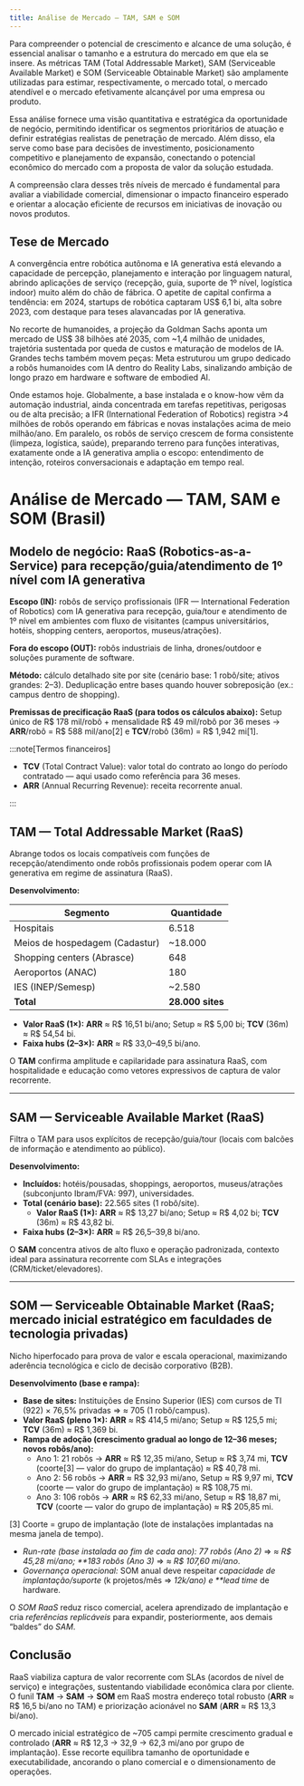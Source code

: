 ```yaml
---
title: Análise de Mercado – TAM, SAM e SOM
---
```


Para compreender o potencial de crescimento e alcance de uma solução, é essencial analisar o tamanho e a estrutura do mercado em que ela se insere. As métricas TAM (Total Addressable Market), SAM (Serviceable Available Market) e SOM (Serviceable Obtainable Market) são amplamente utilizadas para estimar, respectivamente, o mercado total, o mercado atendível e o mercado efetivamente alcançável por uma empresa ou produto.

Essa análise fornece uma visão quantitativa e estratégica da oportunidade de negócio, permitindo identificar os segmentos prioritários de atuação e definir estratégias realistas de penetração de mercado. Além disso, ela serve como base para decisões de investimento, posicionamento competitivo e planejamento de expansão, conectando o potencial econômico do mercado com a proposta de valor da solução estudada.

A compreensão clara desses três níveis de mercado é fundamental para avaliar a viabilidade comercial, dimensionar o impacto financeiro esperado e orientar a alocação eficiente de recursos em iniciativas de inovação ou novos produtos.

## Tese de Mercado

A convergência entre robótica autônoma e IA generativa está elevando a capacidade de percepção, planejamento e interação por linguagem natural, abrindo aplicações de serviço (recepção, guia, suporte de 1º nível, logística indoor) muito além do chão de fábrica. O apetite de capital confirma a tendência: em 2024, startups de robótica captaram US$ 6,1 bi, alta sobre 2023, com destaque para teses alavancadas por IA generativa.

No recorte de humanoides, a projeção da Goldman Sachs aponta um mercado de US$ 38 bilhões até 2035, com ~1,4 milhão de unidades, trajetória sustentada por queda de custos e maturação de modelos de IA. Grandes techs também movem peças: Meta estruturou um grupo dedicado a robôs humanoides com IA dentro do Reality Labs, sinalizando ambição de longo prazo em hardware e software de embodied AI.

Onde estamos hoje. Globalmente, a base instalada e o know-how vêm da automação industrial, ainda concentrada em tarefas repetitivas, perigosas ou de alta precisão; a IFR (International Federation of Robotics) registra >4 milhões de robôs operando em fábricas e novas instalações acima de meio milhão/ano. Em paralelo, os robôs de serviço crescem de forma consistente (limpeza, logística, saúde), preparando terreno para funções interativas, exatamente onde a IA generativa amplia o escopo: entendimento de intenção, roteiros conversacionais e adaptação em tempo real.

# Análise de Mercado — TAM, SAM e SOM (Brasil)

## Modelo de negócio: RaaS (Robotics-as-a-Service) para recepção/guia/atendimento de 1º nível com IA generativa

**Escopo (IN):** robôs de serviço profissionais (IFR — International Federation of Robotics) com IA generativa para recepção, guia/tour e atendimento de 1º nível em ambientes com fluxo de visitantes (campus universitários, hotéis, shopping centers, aeroportos, museus/atrações).

**Fora do escopo (OUT):** robôs industriais de linha, drones/outdoor e soluções puramente de software.

**Método:** cálculo detalhado site por site (cenário base: 1 robô/site; ativos grandes: 2–3). Deduplicação entre bases quando houver sobreposição (ex.: campus dentro de shopping).

**Premissas de precificação RaaS (para todos os cálculos abaixo):** Setup único de R$ 178 mil/robô + mensalidade R$ 49 mil/robô por 36 meses → **ARR**/robô = R$ 588 mil/ano[2] e **TCV**/robô (36m) = R$ 1,942 mi[1].

:::note[Termos financeiros]

- **TCV** (Total Contract Value): valor total do contrato ao longo do período contratado — aqui usado como referência para 36 meses.
- **ARR** (Annual Recurring Revenue): receita recorrente anual.

:::  

## TAM — Total Addressable Market (RaaS)

Abrange todos os locais compatíveis com funções de recepção/atendimento onde robôs profissionais podem operar com IA generativa em regime de assinatura (RaaS).

**Desenvolvimento:**

| Segmento                       | Quantidade       |
| ------------------------------ | ---------------- |
| Hospitais                      | 6.518            |
| Meios de hospedagem (Cadastur) | ~18.000          |
| Shopping centers (Abrasce)     | 648              |
| Aeroportos (ANAC)              | 180              |
| IES (INEP/Semesp)              | ~2.580           |
| **Total**                      | **28.000 sites** |

- **Valor RaaS (1×):** **ARR** ≈ R$ 16,51 bi/ano; Setup ≈ R$ 5,00 bi; **TCV** (36m) ≈ R$ 54,54 bi.
- **Faixa hubs (2–3×):** **ARR** ≈ R$ 33,0–49,5 bi/ano.

O **TAM** confirma amplitude e capilaridade para assinatura RaaS, com hospitalidade e educação como vetores expressivos de captura de valor recorrente.

---

## SAM — Serviceable Available Market (RaaS)

Filtra o TAM para usos explícitos de recepção/guia/tour (locais com balcões de informação e atendimento ao público).

**Desenvolvimento:**

- **Incluídos:** hotéis/pousadas, shoppings, aeroportos, museus/atrações (subconjunto Ibram/FVA: 997), universidades.
- **Total (cenário base):** 22.565 sites (1 robô/site).
  - **Valor RaaS (1×):** **ARR** ≈ R$ 13,27 bi/ano; Setup ≈ R$ 4,02 bi; **TCV** (36m) ≈ R$ 43,82 bi.
- **Faixa hubs (2–3×):** **ARR** ≈ R$ 26,5–39,8 bi/ano.

O **SAM** concentra ativos de alto fluxo e operação padronizada, contexto ideal para assinatura recorrente com SLAs e integrações (CRM/ticket/elevadores).

---

## SOM — Serviceable Obtainable Market (RaaS; mercado inicial estratégico em faculdades de tecnologia privadas)

Nicho hiperfocado para prova de valor e escala operacional, maximizando aderência tecnológica e ciclo de decisão corporativo (B2B).

**Desenvolvimento (base e rampa):**

- **Base de sites:** Instituições de Ensino Superior (IES) com cursos de TI (922) × 76,5% privadas ⇒ ≈ 705 (1 robô/campus).
- **Valor RaaS (pleno 1×):** **ARR** ≈ R$ 414,5 mi/ano; Setup ≈ R$ 125,5 mi; **TCV** (36m) ≈ R$ 1,369 bi.
- **Rampa de adoção (crescimento gradual ao longo de 12–36 meses; novos robôs/ano):**
  - Ano 1: 21 robôs → **ARR** ≈ R$ 12,35 mi/ano, Setup ≈ R$ 3,74 mi, **TCV** (coorte[3] — valor do grupo de implantação) ≈ R$ 40,78 mi.
  - Ano 2: 56 robôs → **ARR** ≈ R$ 32,93 mi/ano, Setup ≈ R$ 9,97 mi, **TCV** (coorte — valor do grupo de implantação) ≈ R$ 108,75 mi.
  - Ano 3: 106 robôs → **ARR** ≈ R$ 62,33 mi/ano, Setup ≈ R$ 18,87 mi, **TCV** (coorte — valor do grupo de implantação) ≈ R$ 205,85 mi.

[3] Coorte = grupo de implantação (lote de instalações implantadas na mesma janela de tempo).

- _Run-rate (base instalada ao fim de cada ano):_ _77 robôs (Ano 2)_ ⇒ _≈ R$ 45,28 mi/ano; \*\*183 robôs (Ano 3)_ ⇒ _≈ R$ 107,60 mi/ano_.
- _Governança operacional:_ SOM anual deve respeitar _capacidade de implantação/suporte_ (k projetos/mês ⇒ _12k/ano) e \*\*lead time_ de hardware.

O _SOM RaaS_ reduz risco comercial, acelera aprendizado de implantação e cria _referências replicáveis_ para expandir, posteriormente, aos demais “baldes” do _SAM_.

## Conclusão

RaaS viabiliza captura de valor recorrente com SLAs (acordos de nível de serviço) e integrações, sustentando viabilidade econômica clara por cliente. O funil **TAM** → **SAM** → **SOM** em RaaS mostra endereço total robusto (**ARR** ≈ R$ 16,5 bi/ano no TAM) e priorização acionável no **SAM** (**ARR** ≈ R$ 13,3 bi/ano).

O mercado inicial estratégico de ~705 campi permite crescimento gradual e controlado (**ARR** ≈ R$ 12,3 → 32,9 → 62,3 mi/ano por grupo de implantação). Esse recorte equilibra tamanho de oportunidade e executabilidade, ancorando o plano comercial e o dimensionamento de operações.
